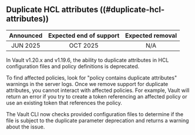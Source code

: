 ## Duplicate HCL attributes ((#duplicate-hcl-attributes))

| Announced | Expected end of support | Expected removal |
| :-------: | :---------------------: | :--------------: |
| JUN 2025  | OCT 2025                | N/A

In Vault v1.20.x and v1.19.6, the ability to duplicate attributes in HCL configuration
files and policy definitions is deprecated.

To find affected policies, look for "policy contains duplicate attributes"
warnings in the server logs. Once we remove support for duplicate attributes,
you cannot interact with affected policies. For example, Vault will return an
error if you try to create a token referencing an affected policy or use an
existing token that references the policy.

The Vault CLI now checks provided configuration files to determine if the file
is subject to the duplicate parameter deprecation and returns a warning about
the issue.
